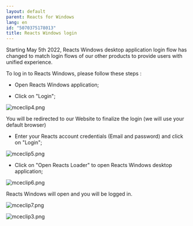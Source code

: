 ```yaml
---
layout: default
parent: Reacts for Windows
lang: en
id: "5070375178013"
title: Reacts Windows login
---
```

Starting May 5th 2022, Reacts Windows desktop application login flow has changed to match login flows of our other products to provide users with unified experience.

To log in to Reacts Windows, please follow these steps :

- Open Reacts Windows application;

- Click on "Login";

![mceclip4.png](@assets/attachments/mceclip4.png)

You will be redirected to our Website to finalize the login (we will use your default browser)

- Enter your Reacts account credentials (Email and password) and click on "Login";

![mceclip5.png](@assets/attachments/mceclip5.png)

- Click on "Open Reacts Loader" to open Reacts Windows desktop application;

![mceclip6.png](@assets/attachments/mceclip6.png)

Reacts Windows will open and you will be logged in.

![mceclip7.png](@assets/attachments/mceclip7.png)

![mceclip3.png](@assets/attachments/mceclip3.png)


